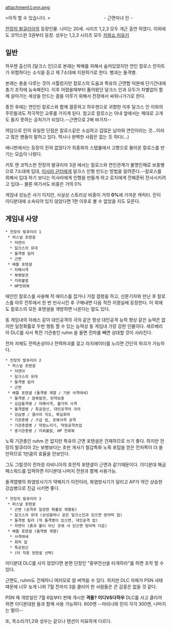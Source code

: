 attachment:Lynn.png

>아직 할 수 있습니다.
>　　　　　　　　　　　　- 근면마녀 린 -

[[전장의 발큐리아]]의 등장인물. 나이는 20세.
시리즈 1,2,3 모두 개근 출연 하였다. 이외에도 코믹스판 3권부터 등장.
성우는 1,2,3 시리즈 모두 [[카와쇼 미유키]]


== 일반 ==

하우젠 출신의 [달크스 인]으로 본래는 박해를 피해서 숨어있었지만 연인 칼로스 란자트가 위험하다는 소식을 듣고 제 7소대에 지원하기로 한다. 병과는 돌격병.

본래는 총을 다루는 것이 서툴렀지만 칼로스의 도움과 특유의 근면함 덕분에 단기간내에 총기 조작에 능숙해진다. 이후 어렸을때부터 품어왔던 달크스 인과 모두가 차별없이 함께 살아가는 세상을 만드는 꿈을 이루기 위해서 전장에서 싸워나가기로 한다.

종전 후에는 연인인 칼로스와 함께 결혼하고 하우젠으로 귀향한 이후 달크스 인 이외의 주민들과도 적극적인 교류를 가지게 된다. 참고로 칼로스는 아내 앞에서는 제대로 고개도 들지 못하는 공처가가 되었다.--근면으로 2배 바가지--

여담으로 린의 유일한 단점은 칼로스같은 소심하고 겁많은 남자와 연인이라는 것...이라고 많은 팬들이 말하고 있다. 역시나 완벽한 사람은 없는 듯 하다(...)

애니판에서는 등장이 전혀 없었다가 최종화의 스탭롤에서 고향으로 돌아온 칼로스를 반기는 모습이 나왔다.

키토 엔 코믹스판 전장의 발큐리아 3권 에서는 칼로스와 연인관계가 불명인채로 보충병으로 7소대에 입대, [[이사라 균터]]에게 달크스 인형 만드는 방법을 알려준다.--칼로스를 위해서 입대 하기 보다는 이사라에게 인형을 만들게 하고 로지에게 전해준뒤 전사시키려고 입대-- 물론 여기서도 비중은 거의 0%

게임내 성능은 사기 이지만, 사실상  스토리상 비중이 거의 '''0%'''에 가까운 캐릭터. 린이 이디분대에 소속되어 있지 않았다면 1편 이후로 볼 수 없었을 지도 모른다.


== 게임내 사양 ==

 * 전장의 발큐리아 1
  * 퍼스널 포텐셜
   * 자연아
   * 달크스의 유대
   * 돌격병 킬러
   * 근면
  * 배틀 포텐셜
   * 차폐사격
   * 복병발견
   * 지뢰불발
   * HP전회복

애인인 칼로스를 사용해 적 에이스를 잡거나 거점 점령을 하고, 신문기자와 만난 후 칼로스를 아무 전투에서 한 번 빈사시킨 후 구해내면 다음 작전 지령실에 등장한다. 이 외에도 칼로스의 모든 포텐셜을 개방하면 나온다는 말도 있다.

동 게임내의 아레스 같이 대인공격의 극의 같은 항상 대인공격 능력 향상 같은 능력은 없지만 일정확률로 두번 행동 할 수 있는 능력상 동 게임내 가장 강한 인물이다. 
세르베리아 DLC를 사서 특전 기관총인 ruhm 을 들면 전차를 빼면 상대할 것이 사라진다.

전차 자체도 전력손상이나 전력파괴를 걸고 라지에이터를 노리면 간단히 파괴가 가능하다.


 * 전장의 발큐리아 2
  * 퍼스널 포텐셜
   * 자연아
   * 달크스의 유대
   * 돌격병 킬러
   * 근면
  * 배틀 포텐셜 (돌격병 계열 / 기본 사격태세)
   * 돌격병 / 잠복발견, 탄약보충
   * 상급돌격병 / 차폐사격, 불가피 사격
   * 돌격엽병 / 특공정신, 대인공격의 극의
   * 강습병 / 결사의 각오, 확실회피
   * 기관총병 / 구급 업, 포복사격 공격
   * 기관총엽병 / 약점노리기, 약점공격大업
   * 중기관총병 / 지뢰불발, HP 전회복

노획 기관총인 ruhm 은 없지만 특유의 근면 포텐셜은 건재하므로 쓰기 좋다. 하지만 전장의 발큐리아 2는 보병보다는 초반 개사기 철갑특화 노획 포탑을 얻은 전차쪽이 더 쓸만하므로 1만큼의 효율을 안보인다.

그도 그럴것이 전차장 라비니아의 호전적 포텐셜이 근면과 같기때문이다. 
이디분대 해금 패스워드를 입력하면 이디분대 나머지 전원과 함께 사용가능.

돌격엽병의 화염방사기가 약해지기 이전이라, 화염방사기가 달리고 AP가 약간 상승한 강습병으로 진급 시키면 좋다. 

 * 전장의 발큐리아 3
  * 퍼스널 포텐셜
   * 근면 (공격후 일정한 확률로 재행동)
   * 달크스의 유대 (상성을떠나 같은 달크스인과 있으면 방어력 업)
   * 돌격병 킬러 (적 돌격병이 있으면, 대인공격 업)
   * 자연아 (흙과 풀이 아닌 곳에 서 있으면 방어력 다운)
  * 배틀 포텐셜 (돌격병 계열)
   * 사격태세
   * 회피 업
   * 특공정신
   * (타 직종 포텐셜 선택)

이디분대 DLC를 사지 않았다면 본편 단장인 "중부전선을 타개하라"를 하면 조작 할 수 있다.

근면도, ruhm도 건재하니 여러모로 잘 써먹을 수 있다. 하지만 DLC 자체가 PSN 사태 때문에 너무 늦게 나와 7월 전까지 3을 클리어 한 사람들은 큰 감흥은 없을 것 같다.

PSN 재 개방일인 7월 6일부터 판매 개시한 '''격돌? 이디VS다하우''' DLC를 사고 클리어 하면 이디분대원 들과 함께 사용 가능하다. 600엔 --마리나와 린이 각각 300엔, 나머지는 떨이--

또, 목소리가1,2와 성우는 같으나 텐션이 미묘하게 다르다.

